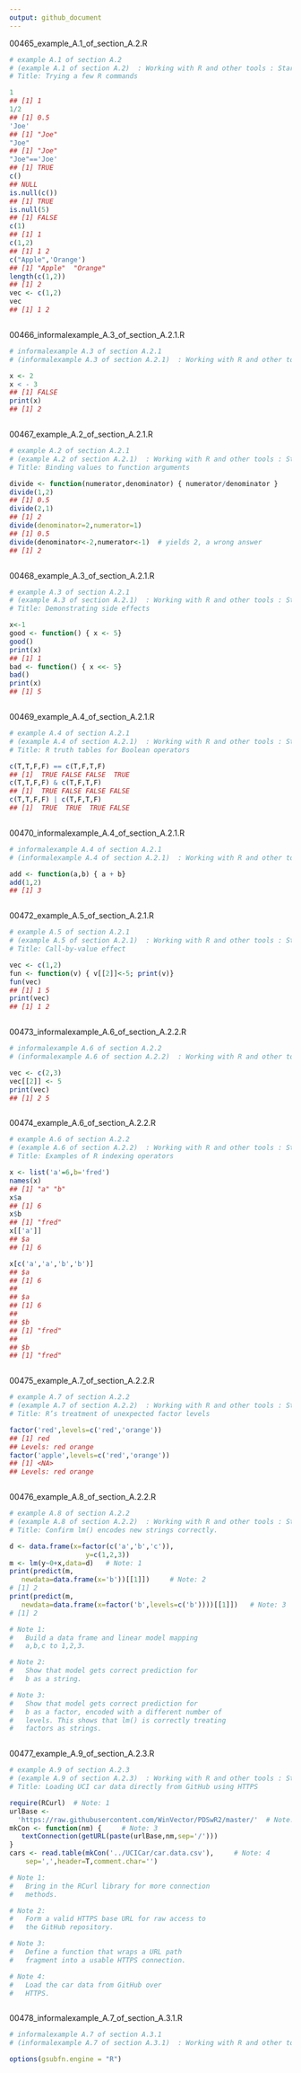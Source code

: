 ```yaml
---
output: github_document
---
```




00465_example_A.1_of_section_A.2.R


```r
# example A.1 of section A.2 
# (example A.1 of section A.2)  : Working with R and other tools : Starting with R 
# Title: Trying a few R commands 

1
## [1] 1
1/2
## [1] 0.5
'Joe'
## [1] "Joe"
"Joe"
## [1] "Joe"
"Joe"=='Joe'
## [1] TRUE
c()
## NULL
is.null(c())
## [1] TRUE
is.null(5)
## [1] FALSE
c(1)
## [1] 1
c(1,2)
## [1] 1 2
c("Apple",'Orange')
## [1] "Apple"  "Orange"
length(c(1,2))
## [1] 2
vec <- c(1,2)
vec
## [1] 1 2



```




00466_informalexample_A.3_of_section_A.2.1.R


```r
# informalexample A.3 of section A.2.1 
# (informalexample A.3 of section A.2.1)  : Working with R and other tools : Starting with R : Primary features of R 

x <- 2
x < - 3
## [1] FALSE
print(x)
## [1] 2



```




00467_example_A.2_of_section_A.2.1.R


```r
# example A.2 of section A.2.1 
# (example A.2 of section A.2.1)  : Working with R and other tools : Starting with R : Primary features of R 
# Title: Binding values to function arguments 

divide <- function(numerator,denominator) { numerator/denominator }
divide(1,2)
## [1] 0.5
divide(2,1)
## [1] 2
divide(denominator=2,numerator=1)
## [1] 0.5
divide(denominator<-2,numerator<-1)  # yields 2, a wrong answer
## [1] 2



```




00468_example_A.3_of_section_A.2.1.R


```r
# example A.3 of section A.2.1 
# (example A.3 of section A.2.1)  : Working with R and other tools : Starting with R : Primary features of R 
# Title: Demonstrating side effects 

x<-1
good <- function() { x <- 5}
good()
print(x)
## [1] 1
bad <- function() { x <<- 5}
bad()
print(x)
## [1] 5



```




00469_example_A.4_of_section_A.2.1.R


```r
# example A.4 of section A.2.1 
# (example A.4 of section A.2.1)  : Working with R and other tools : Starting with R : Primary features of R 
# Title: R truth tables for Boolean operators 

c(T,T,F,F) == c(T,F,T,F)
## [1]  TRUE FALSE FALSE  TRUE
c(T,T,F,F) & c(T,F,T,F)
## [1]  TRUE FALSE FALSE FALSE
c(T,T,F,F) | c(T,F,T,F)
## [1]  TRUE  TRUE  TRUE FALSE



```




00470_informalexample_A.4_of_section_A.2.1.R


```r
# informalexample A.4 of section A.2.1 
# (informalexample A.4 of section A.2.1)  : Working with R and other tools : Starting with R : Primary features of R 

add <- function(a,b) { a + b}
add(1,2)
## [1] 3



```




00472_example_A.5_of_section_A.2.1.R


```r
# example A.5 of section A.2.1 
# (example A.5 of section A.2.1)  : Working with R and other tools : Starting with R : Primary features of R 
# Title: Call-by-value effect 

vec <- c(1,2)
fun <- function(v) { v[[2]]<-5; print(v)}
fun(vec)
## [1] 1 5
print(vec)
## [1] 1 2



```




00473_informalexample_A.6_of_section_A.2.2.R


```r
# informalexample A.6 of section A.2.2 
# (informalexample A.6 of section A.2.2)  : Working with R and other tools : Starting with R : Primary R data types 

vec <- c(2,3)
vec[[2]] <- 5
print(vec)
## [1] 2 5



```




00474_example_A.6_of_section_A.2.2.R


```r
# example A.6 of section A.2.2 
# (example A.6 of section A.2.2)  : Working with R and other tools : Starting with R : Primary R data types 
# Title: Examples of R indexing operators 

x <- list('a'=6,b='fred')
names(x)
## [1] "a" "b"
x$a
## [1] 6
x$b
## [1] "fred"
x[['a']]
## $a
## [1] 6

x[c('a','a','b','b')]
## $a
## [1] 6
##
## $a
## [1] 6
##
## $b
## [1] "fred"
##
## $b
## [1] "fred"



```




00475_example_A.7_of_section_A.2.2.R


```r
# example A.7 of section A.2.2 
# (example A.7 of section A.2.2)  : Working with R and other tools : Starting with R : Primary R data types 
# Title: R’s treatment of unexpected factor levels 

factor('red',levels=c('red','orange'))
## [1] red
## Levels: red orange
factor('apple',levels=c('red','orange'))
## [1] <NA>
## Levels: red orange



```




00476_example_A.8_of_section_A.2.2.R


```r
# example A.8 of section A.2.2 
# (example A.8 of section A.2.2)  : Working with R and other tools : Starting with R : Primary R data types 
# Title: Confirm lm() encodes new strings correctly. 

d <- data.frame(x=factor(c('a','b','c')),
                   y=c(1,2,3))
m <- lm(y~0+x,data=d) 	# Note: 1 
print(predict(m,
   newdata=data.frame(x='b'))[[1]]) 	# Note: 2 
# [1] 2
print(predict(m,
   newdata=data.frame(x=factor('b',levels=c('b'))))[[1]]) 	# Note: 3 
# [1] 2

# Note 1: 
#   Build a data frame and linear model mapping 
#   a,b,c to 1,2,3. 

# Note 2: 
#   Show that model gets correct prediction for 
#   b as a string. 

# Note 3: 
#   Show that model gets correct prediction for 
#   b as a factor, encoded with a different number of 
#   levels. This shows that lm() is correctly treating 
#   factors as strings. 



```




00477_example_A.9_of_section_A.2.3.R


```r
# example A.9 of section A.2.3 
# (example A.9 of section A.2.3)  : Working with R and other tools : Starting with R : Loading data from HTTPS sources 
# Title: Loading UCI car data directly from GitHub using HTTPS 

require(RCurl) 	# Note: 1 
urlBase <- 
  'https://raw.githubusercontent.com/WinVector/PDSwR2/master/' 	# Note: 2 
mkCon <- function(nm) { 	# Note: 3 
   textConnection(getURL(paste(urlBase,nm,sep='/')))
}
cars <- read.table(mkCon('../UCICar/car.data.csv'), 	# Note: 4 
    sep=',',header=T,comment.char='')

# Note 1: 
#   Bring in the RCurl library for more connection 
#   methods. 

# Note 2: 
#   Form a valid HTTPS base URL for raw access to 
#   the GitHub repository. 

# Note 3: 
#   Define a function that wraps a URL path 
#   fragment into a usable HTTPS connection. 

# Note 4: 
#   Load the car data from GitHub over 
#   HTTPS. 



```




00478_informalexample_A.7_of_section_A.3.1.R


```r
# informalexample A.7 of section A.3.1 
# (informalexample A.7 of section A.3.1)  : Working with R and other tools : Using databases with R : TODO: new db section 

options(gsubfn.engine = "R")



```


